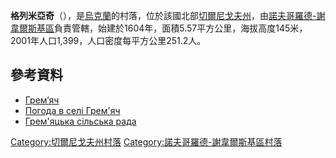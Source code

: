 {{coord|52|20|4|N|33|17|19|E|scale:100000|display=title}}

'''格列米亞奇'''（{{lang-uk|Грем'яч}}），是[[烏克蘭|烏克蘭]]的村落，位於該國北部[[切爾尼戈夫州|切爾尼戈夫州]]，由[[諾夫哥羅德-謝韋爾斯基區|諾夫哥羅德-謝韋爾斯基區]]負責管轄，始建於1604年，面積5.57平方公里，海拔高度145米，2001年人口1,399，人口密度每平方公里251.2人。

==參考資料==
* [http://w1.c1.rada.gov.ua/pls/z7502/A005?rdat1=05.04.2014&rf7571=40638 Грем’яч]{{dead link|date=2018年3月 |bot=InternetArchiveBot |fix-attempted=yes }}
* [http://weather.in.ua/ua/chernigovskaja/5855 Погода в селі Грем'яч] {{Wayback|url=http://weather.in.ua/ua/chernigovskaja/5855 |date=20111220123855 }}
* [http://rada.info/rada/04412811/ Грем'яцька сільська рада] {{Wayback|url=http://rada.info/rada/04412811/ |date=20200612194837 }}

[[Category:切爾尼戈夫州村落|Category:切爾尼戈夫州村落]]
[[Category:諾夫哥羅德-謝韋爾斯基區村落|Category:諾夫哥羅德-謝韋爾斯基區村落]]


{{Chernihiv-geo-stub}}